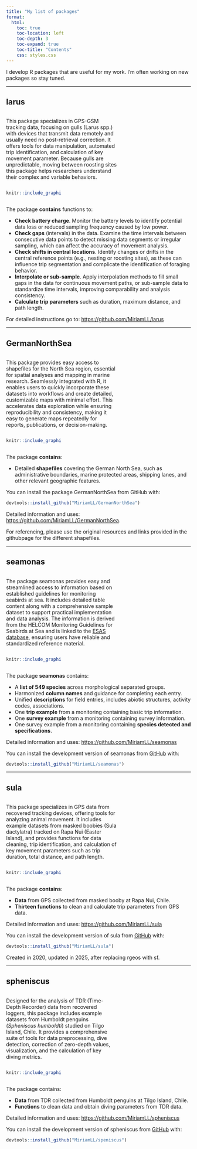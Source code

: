 ```yaml
---
title: "My list of packages"
format: 
  html:
    toc: true
    toc-location: left
    toc-depth: 3
    toc-expand: true 
    toc-title: "Contents"
    css: styles.css
---
```


I develop R packages that are useful for my work. I'm often working on new packages so stay tuned. <br>

---

## larus

::: {.column style="width: 60%; padding-left: 0; margin-left: 0; text-align: left;"}

This package specializes in GPS-GSM tracking data, focusing on gulls (Larus spp.) with devices that transmit data remotely and usually need no post-retrieval correction. It offers tools for data manipulation, automated trip identification, and calculation of key movement parameter. Because gulls are unpredictable, moving between roosting sites this package helps researchers understand their complex and variable behaviors.

:::

::: {.column style="width: 30%; justify-content: right;"}

```r
knitr::include_graphics(paste0(here::here(), "/packages/2025-07-03-larus/larus_front.png"))
```

:::

The package **contains** functions to:  

- **Check battery charge**. Monitor the battery levels to identify potential data loss or reduced sampling frequency caused by low power.<br>
- **Check gaps** (intervals) in the data. Examine the time intervals between consecutive data points to detect missing data segments or irregular sampling, which can affect the accuracy of movement analysis.<br>
- **Check shifts in central locations**. Identify changes or drifts in the central reference points (e.g., nesting or roosting sites), as these can influence trip segmentation and complicate the identification of foraging behavior.<br>
- **Interpolate or sub-sample**. Apply interpolation methods to fill small gaps in the data for continuous movement paths, or sub-sample data to standardize time intervals, improving comparability and analysis consistency.<br>
- **Calculate trip parameters** such as duration, maximum distance, and path length.<br>

For detailed instructions go to: [https://github.com/MiriamLL/larus](https://github.com/MiriamLL/larus)

---

## GermanNorthSea

::: {.column style="width: 60%; padding-left: 0; margin-left: 0; text-align: left;"}

This package provides easy access to shapefiles for the North Sea region, essential for spatial analyses and mapping in marine research. Seamlessly integrated with R, it enables users to quickly incorporate these datasets into workflows and create detailed, customizable maps with minimal effort. This accelerates data exploration while ensuring reproducibility and consistency, making it easy to generate maps repeatedly for reports, publications, or decision-making.

:::

::: {.column style="width: 30%; justify-content: right;"}

```r
knitr::include_graphics(paste0(here::here(),"/packages/2023-06-02-germannorthsea/GNS_front.png"))
```

:::

The package **contains**:  

- Detailed **shapefiles** covering the German North Sea, such as administrative boundaries, marine protected areas, shipping lanes, and other relevant geographic features. <br>

You can install the package GermanNorthSea from GitHub with:

```r
devtools::install_github("MiriamLL/GermanNorthSea")
```

Detailed information and uses: <https://github.com/MiriamLL/GermanNorthSea>. <br> 

For referencing, please use the original resources and links provided in the githubpage for the different shapefiles.

---

## seamonas

::: {.column style="width: 60%; padding-left: 0; margin-left: 0; text-align: left;"}

The package seamonas provides easy and streamlined access to information based on established guidelines for monitoring seabirds at sea. It includes detailed table content along with a comprehensive sample dataset to support practical implementation and data analysis. The information is derived from the HELCOM Monitoring Guidelines for Seabirds at Sea and is linked to the [ESAS database](https://helcom.fi/wp-content/uploads/2021/11/HELCOM-Monitoring-guidelines-for-seabirds-at-sea-monitoring.pdf), ensuring users have reliable and standardized reference material.

:::

::: {.column style="width: 30%; justify-content: right;"}

```r
knitr::include_graphics(paste0(here::here(),"/packages/2023-04-16-seamonas/seamonas_front.png"))
```

:::

The package **seamonas** contains:

-   A **list of 549 species** across morphological separated groups.
-   Harmonized **column names** and guidance for completing each entry.
-   Unified **descriptions** for field entries, includes abiotic structures, activity codes, associations.
-   One **trip example** from a monitoring containing basic trip information.
-   One **survey example** from a monitoring containing survey information.
-   One survey example from a monitoring containing **species detected and specifications**.

Detailed information and uses: <https://github.com/MiriamLL/seamonas>

You can install the development version of seamonas from [GitHub](https://github.com/) with:

```r
devtools::install_github("MiriamLL/seamonas")
```

---

## sula

::: {.column style="width: 60%; padding-left: 0; margin-left: 0; text-align: left;"}

This package specializes in GPS data from recovered tracking devices, offering tools for analyzing animal movement. It includes example datasets from masked boobies (Sula dactylatra) tracked on Rapa Nui (Easter Island), and provides functions for data cleaning, trip identification, and calculation of key movement parameters such as trip duration, total distance, and path length. 

:::

::: {.column style="width: 30%; justify-content: right;"}

```r
knitr::include_graphics(paste0(here::here(),"/packages/2021-05-14-sula/sula_front.png"))
```

:::

The package **contains**:

-   **Data** from GPS collected from masked booby at Rapa Nui, Chile.
-   **Thirteen functions** to clean and calculate trip parameters from GPS data. 

Detailed information and uses: <https://github.com/MiriamLL/sula>

You can install the development version of sula from [GitHub](https://github.com/) with:

```r
devtools::install_github("MiriamLL/sula")
```

Created in 2020, updated in 2025, after replacing rgeos with sf.

---

## spheniscus

::: {.column style="width: 60%; padding-left: 0; margin-left: 0; text-align: left;"}

Designed for the analysis of TDR (Time-Depth Recorder) data from recovered loggers, this package includes example datasets from Humboldt penguins (*Spheniscus humboldti*) studied on Tilgo Island, Chile. It provides a comprehensive suite of tools for data preprocessing, dive detection, correction of zero-depth values, visualization, and the calculation of key diving metrics.

:::

::: {.column style="width: 30%; justify-content: right;"}

```r
knitr::include_graphics(paste0(here::here(),"/packages/2021-05-14-spheniscus/spheniscus_front.png"))
```

:::

The package contains:

- **Data** from TDR collected from Humboldt penguins at Tilgo Island, Chile.
- **Functions** to clean data and obtain diving parameters from TDR data. 

Detailed information and uses: <https://github.com/MiriamLL/spheniscus>

You can install the development version of spheniscus from [GitHub](https://github.com/) with:

```r
devtools::install_github("MiriamLL/speniscus")
```



